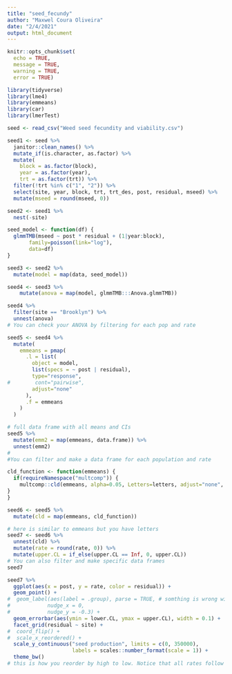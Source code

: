 ```yaml
---
title: "seed_fecundy"
author: "Maxwel Coura Oliveira"
date: "2/4/2021"
output: html_document
---
```



```r
knitr::opts_chunk$set(
  echo = TRUE,
  message = TRUE,
  warning = TRUE,
  error = TRUE)
```


```r
library(tidyverse)
library(lme4)
library(emmeans)
library(car)
library(lmerTest)
```


```r
seed <- read_csv("Weed seed fecundity and viability.csv") 
```



```r
seed1 <- seed %>% 
  janitor::clean_names() %>% 
  mutate_if(is.character, as.factor) %>% 
  mutate(
    block = as.factor(block),
    year = as.factor(year),
    trt = as.factor(trt)) %>% 
  filter(!trt %in% c("1", "2")) %>% 
  select(site, year, block, trt, trt_des, post, residual, mseed) %>% 
  mutate(mseed = round(mseed, 0))
```

```r
seed2 <- seed1 %>% 
  nest(-site)
```



```r
seed_model <- function(df) {
  glmmTMB(mseed ~ post * residual + (1|year:block), 
       family=poisson(link="log"),
       data=df)
}
```


```r
seed3 <- seed2 %>% 
  mutate(model = map(data, seed_model))
```


```r
seed4 <- seed3 %>% 
    mutate(anova = map(model, glmmTMB:::Anova.glmmTMB))
```


```r
seed4 %>% 
  filter(site == "Brooklyn") %>% 
  unnest(anova)
# You can check your ANOVA by filtering for each pop and rate
```


```r
seed5 <- seed4 %>% 
  mutate(
    emmeans = pmap(
      .l = list(
        object = model, 
        list(specs = ~ post | residual),
        type="response",
#        cont="pairwise", 
        adjust="none"
      ),
      .f = emmeans
    )
  ) 
```


```r
# full data frame with all means and CIs 
seed5 %>% 
  mutate(emm2 = map(emmeans, data.frame)) %>% 
  unnest(emm2) 
#
#You can filter and make a data frame for each population and rate
```


```r
cld_function <- function(emmeans) {
  if(requireNamespace("multcomp")) {
    multcomp::cld(emmeans, alpha=0.05, Letters=letters, adjust="none", reversed = TRUE)
}
}
```


```r
seed6 <- seed5 %>% 
  mutate(cld = map(emmeans, cld_function))
```


```r
# here is similar to emmeans but you have letters
seed7 <- seed6 %>% 
  unnest(cld) %>% 
  mutate(rate = round(rate, 0)) %>% 
  mutate(upper.CL = if_else(upper.CL == Inf, 0, upper.CL))
# You can also filter and make specific data frames
seed7
```


```r
seed7 %>% 
  ggplot(aes(x = post, y = rate, color = residual)) +
  geom_point() +
#  geom_label(aes(label = .group), parse = TRUE, # somthing is wrong with geom_text
#            nudge_x = 0,
#            nudge_y = -0.3) +
  geom_errorbar(aes(ymin = lower.CL, ymax = upper.CL), width = 0.1) +
  facet_grid(residual ~ site) +
#  coord_flip() +
#  scale_x_reordered() +
  scale_y_continuous("seed production", limits = c(0, 350000),
                     labels = scales::number_format(scale = 1)) +
  theme_bw()
# this is how you reorder by high to low. Notice that all rates follow same pattern.
```